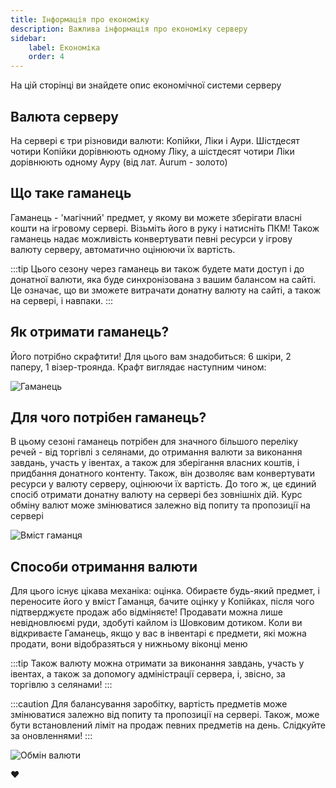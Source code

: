 ```yaml
---
title: Інформація про економіку
description: Важлива інформація про економіку серверу
sidebar:
    label: Економіка
    order: 4
---
```



На цій сторінці ви знайдете опис економічної системи серверу

## Валюта серверу
На сервері є три різновиди валюти: Копійки, Ліки і Аури. Шістдесят чотири Копійки дорівнюють одному Ліку, а шістдесят чотири Ліки дорівнюють одному Ауру (від лат. Aurum - золото)

## Що таке гаманець
Гаманець - 'магічний' предмет, у якому ви можете зберігати власні кошти на ігровому сервері. Візьміть його в руку і натисніть ПКМ!
Також гаманець надає можливість конвертувати певні ресурси у ігрову валюту серверу, автоматично оцінюючи їх вартість.

:::tip
Цього сезону через гаманець ви також будете мати доступ і до донатної валюти, яка буде синхронізована з вашим балансом на сайті. Це означає, що ви зможете витрачати донатну валюту на сайті, а також на сервері, і навпаки.
:::

## Як отримати гаманець?
Його потрібно скрафтити! Для цього вам знадобиться: 6 шкіри, 2 паперу, 1 візер-троянда. Крафт виглядає наступним чином:

<p align={"center"}>
    <img src={craft.src} width={"60%"} align alt="Гаманець"/>
</p>

## Для чого потрібен гаманець?
В цьому сезоні гаманець потрібен для значного більшого переліку речей - від торгівлі з селянами, до отримання валюти за виконання завдань, участь у івентах, а також для зберігання власних коштів, і придбання донатного контенту. Також, він дозволяє вам конвертувати ресурси у валюту серверу, оцінюючи їх вартість. До того ж, це єдиний спосіб отримати донатну валюту на сервері без зовнішніх дій. Курс обміну валют може змінюватися залежно від попиту та пропозиції на сервері

<p align={"center"}>
    <img src={wallet.src} width={"60%"} align alt="Вміст гаманця"/>
</p>

## Способи отримання валюти
Для цього існує цікава механіка: оцінка. Обираєте будь-який предмет, і переносите його у вміст Гаманця, бачите оцінку у Копійках, після чого підтверджуєте продаж або відміняєте! Продавати можна лише невідновлюємі руди, здобуті кайлом із Шовковим дотиком. Коли ви відкриваєте Гаманець, якщо у вас в інвентарі є предмети, які можна продати, вони відобразяться у нижньому віконці меню

:::tip
Також валюту можна отримати за виконання завдань, участь у івентах, а також за допомогу адміністрації сервера, і, звісно, за торгівлю з селянами!
:::

:::caution
Для балансування заробітку, вартість предметів може змінюватися залежно від попиту та пропозиції на сервері. Також, може бути встановлений ліміт на продаж певних предметів на день. Слідкуйте за оновленнями!
:::

<p align={"center"}>
    <img src={insides.src} width={"60%"} align alt="Обмін валюти"/>
</p>

♥